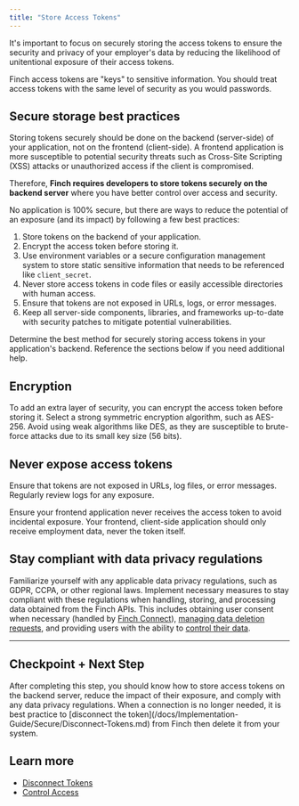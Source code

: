 ```yaml
---
title: "Store Access Tokens"
---
```


It's important to focus on securely storing the access tokens to ensure the security and privacy of your employer's data by reducing the likelihood of unitentional exposure of their access tokens.

<Warning>
 Finch access tokens are "keys" to sensitive information. You should treat access tokens with the same level of security as you would passwords.
</Warning>

## Secure storage best practices

Storing tokens securely should be done on the backend (server-side) of your application, not on the frontend (client-side). A frontend application is more susceptible to potential security threats such as Cross-Site Scripting (XSS) attacks or unauthorized access if the client is compromised. 

Therefore, **Finch requires developers to store tokens securely on the backend server** where you have better control over access and security.

No application is 100% secure, but there are ways to reduce the potential of an exposure (and its impact) by following a few best practices:

1. Store tokens on the backend of your application.
1. Encrypt the access token before storing it.
1. Use environment variables or a secure configuration management system to store static sensitive information that needs to be referenced like `client_secret`.
1. Never store access tokens in code files or easily accessible directories with human access.
1. Ensure that tokens are not exposed in URLs, logs, or error messages.
1. Keep all server-side components, libraries, and frameworks up-to-date with security patches to mitigate potential vulnerabilities.

Determine the best method for securely storing access tokens in your application's backend. Reference the sections below if you need additional help.

## Encryption

To add an extra layer of security, you can encrypt the access token before storing it. Select a strong symmetric encryption algorithm, such as AES-256. Avoid using weak algorithms like DES, as they are susceptible to brute-force attacks due to its small key size (56 bits).

## Never expose access tokens

Ensure that tokens are not exposed in URLs, log files, or error messages. Regularly review logs for any exposure.

Ensure your frontend application never receives the access token to avoid incidental exposure. Your frontend, client-side application should only receive employment data, never the token itself.

## Stay compliant with data privacy regulations

Familiarize yourself with any applicable data privacy regulations, such as GDPR, CCPA, or other regional laws. Implement necessary measures to stay compliant with these regulations when handling, storing, and processing data obtained from the Finch APIs. This includes obtaining user consent when necessary (handled by [Finch Connect](/docs/Implementation-Guide/Connect/Set-Up-Finch-Connect.md)), [managing data deletion requests](/docs/Implementation-Guide/Secure/Disconnect-Tokens.md), and providing users with the ability to [control their data](/docs/Implementation-Guide/Secure/Control-Access.md).

---

## Checkpoint + Next Step
<Check>
 After completing this step, you should know how to store access tokens on the backend server, reduce the impact of their exposure, and comply with any data privacy regulations. When a connection is no longer needed, it is best practice to [disconnect the token](/docs/Implementation-Guide/Secure/Disconnect-Tokens.md) from Finch then delete it from your system. 
</Check>

## Learn more
- [Disconnect Tokens](/docs/Implementation-Guide/Secure/Disconnect-Tokens.md)
- [Control Access](/docs/Implementation-Guide/Secure/Control-Access.md)
